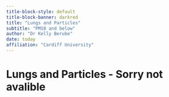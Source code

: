 ```yaml
---
title-block-style: default
title-block-banner: darkred
title: "Lungs and Particles"
subtitle: "PM10 and below"
author: "Dr Kelly Berube"
date: today
affiliation: "Cardiff University"
---
```


# Lungs and Particles - Sorry not avalible
